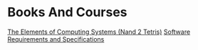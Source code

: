 = Books And Courses =
[[The Elements of Computing Systems (Nand 2 Tetris)]]
[[Software Requirements and Specifications]]
